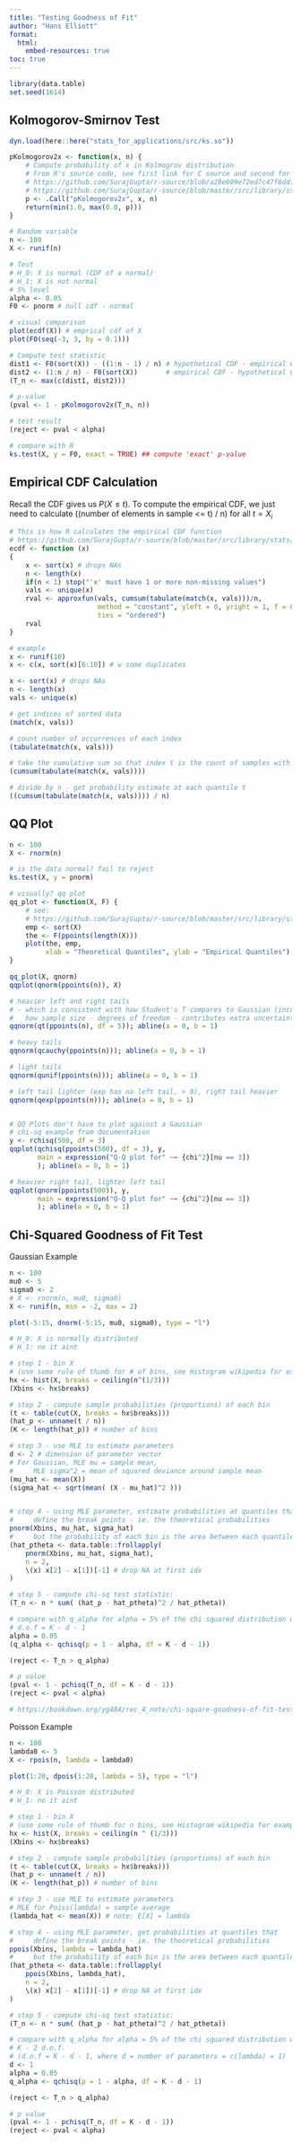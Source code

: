 ```yaml
---
title: "Testing Goodness of Fit"
author: "Hans Elliott"
format:
  html:
    embed-resources: true
toc: true
---
```


```r
library(data.table)
set.seed(1614)
```

## Kolmogorov-Smirnov Test

```r
dyn.load(here::here("stats_for_applications/src/ks.so"))

pKolmogorov2x <- function(x, n) {
    # Compute probability of x in Kolmogrov distribution
    # From R's source code, see first link for C source and second for R source:
    # https://github.com/SurajGupta/r-source/blob/a28e609e72ed7c47f6ddfbb86c85279a0750f0b7/src/library/stats/src/ks.c
    # https://github.com/SurajGupta/r-source/blob/master/src/library/stats/R/ks.test.R
    p <- .Call("pKolmogorov2x", x, n)
    return(min(1.0, max(0.0, p)))
}

# Random variable
n <- 100
X <- runif(n)

# Test
# H_0: X is normal (CDF of a normal)
# H_1: X is not normal
# 5% level
alpha <- 0.05
F0 <- pnorm # null cdf - normal

# visual comparison
plot(ecdf(X)) # emprical cdf of X
plot(F0(seq(-3, 3, by = 0.1)))

# Compute test statistic
dist1 <- F0(sort(X)) - ((1:n - 1) / n) # hypothetical CDF - empirical CDF
dist2 <- (1:n / n) - F0(sort(X))       # empirical CDF - hypothetical CDF
(T_n <- max(c(dist1, dist2)))

# p-value
(pval <- 1 - pKolmogorov2x(T_n, n))

# test result
(reject <- pval < alpha)

# compare with R
ks.test(X, y = F0, exact = TRUE) ## compute 'exact' p-value
```

## Empirical CDF Calculation

Recall the CDF gives us $P(X \le t)$. To compute the empirical CDF, we just need to calculate ((number of elements in sample \<= t) / n) for all $t = X_i$

```r
# This is how R calculates the empirical CDF function
# https://github.com/SurajGupta/r-source/blob/master/src/library/stats/R/ecdf.R
ecdf <- function (x)
{
    x <- sort(x) # drops NAs
    n <- length(x)
    if(n < 1) stop("'x' must have 1 or more non-missing values")
    vals <- unique(x)
    rval <- approxfun(vals, cumsum(tabulate(match(x, vals)))/n,
                      method = "constant", yleft = 0, yright = 1, f = 0,
                      ties = "ordered")
    rval
}

# example
x <- runif(10)
x <- c(x, sort(x)[6:10]) # w some duplicates

x <- sort(x) # drops NAs
n <- length(x)
vals <- unique(x)

# get indices of sorted data
(match(x, vals))

# count number of occurrences of each index
(tabulate(match(x, vals)))

# take the cumulative sum so that index t is the count of samples with index <= t
(cumsum(tabulate(match(x, vals))))

# divide by n - get probability estimate at each quantile t
((cumsum(tabulate(match(x, vals)))) / n)


```

## QQ Plot

```r
n <- 100
X <- rnorm(n)

# is the data normal? fail to reject
ks.test(X, y = pnorm)

# visually? qq plot
qq_plot <- function(X, F) {
    # see:
    # https://github.com/SurajGupta/r-source/blob/master/src/library/stats/R/qqplot.R
    emp <- sort(X)
    the <- F(ppoints(length(X)))
    plot(the, emp,
         xlab = "Theoretical Quantiles", ylab = "Empirical Quantiles")
}

qq_plot(X, qnorm)
qqplot(qnorm(ppoints(n)), X)

# heavier left and right tails 
# - which is consistent with how Student's T compares to Gaussian (incorporates
#   how sample size - degrees of freedom - contributes extra uncertainty)
qqnorm(qt(ppoints(n), df = 5)); abline(a = 0, b = 1)

# heavy tails
qqnorm(qcauchy(ppoints(n))); abline(a = 0, b = 1)

# light tails
qqnorm(qunif(ppoints(n))); abline(a = 0, b = 1)

# left tail lighter (exp has no left tail, > 0), right tail heavier
qqnorm(qexp(ppoints(n))); abline(a = 0, b = 1)


# QQ Plots don't have to plot against a Gaussian
# chi-sq example from documentation
y <- rchisq(500, df = 3)
qqplot(qchisq(ppoints(500), df = 3), y,
       main = expression("Q-Q plot for" ~~ {chi^2}[nu == 3])
       ); abline(a = 0, b = 1)

# heavier right tail, lighter left tail
qqplot(qnorm(ppoints(500)), y,
       main = expression("Q-Q plot for" ~~ {chi^2}[nu == 3])
       ); abline(a = 0, b = 1)
```


## Chi-Squared Goodness of Fit Test 


Gaussian Example
```r
n <- 100
mu0 <- 5
sigma0 <- 2
# X <- rnorm(n, mu0, sigma0)
X <- runif(n, min = -2, max = 2)

plot(-5:15, dnorm(-5:15, mu0, sigma0), type = "l")

# H_0: X is normally distributed
# H_1: no it aint

# step 1 - bin X
# (use some rule of thumb for # of bins, see Histogram wikipedia for examples)
hx <- hist(X, breaks = ceiling(n^(1/3)))
(Xbins <- hx$breaks)

# step 2 - compute sample probabilities (proportions) of each bin
(t <- table(cut(X, breaks = hx$breaks)))
(hat_p <- unname(t / n))
(K <- length(hat_p)) # number of bins

# step 3 - use MLE to estimate parameters
d <- 2 # dimension of parameter vector
# For Gaussian, MLE mu = sample mean,
#     MLE sigma^2 = mean of squared deviance around sample mean
(mu_hat <- mean(X))
(sigma_hat <- sqrt(mean( (X - mu_hat)^2 )))


# step 4 - using MLE parameter, estimate probabilities at quantiles that
#     define the break points - ie. the theoretical probabilities
pnorm(Xbins, mu_hat, sigma_hat)
#     but the probability of each bin is the area between each quantile:
(hat_ptheta <- data.table::frollapply(
    pnorm(Xbins, mu_hat, sigma_hat),
    n = 2,
    \(x) x[2] - x[1])[-1] # drop NA at first idx
)

# step 5 - compute chi-sq test statistic:
(T_n <- n * sum( (hat_p - hat_ptheta)^2 / hat_ptheta))

# compare with q_alpha for alpha = 5% of the chi squared distribution with
# d.o.f = K - d - 1
alpha = 0.05
(q_alpha <- qchisq(p = 1 - alpha, df = K - d - 1))

(reject <- T_n > q_alpha)

# p value
(pval <- 1 - pchisq(T_n, df = K - d - 1))
(reject <- pval < alpha)

# https://bookdown.org/yg484/rec_4_note/chi-square-goodness-of-fit-test.html#goodness-of-fit-test-for-other-distributions
```


Poisson Example

```r
n <- 100
lambda0 <- 5
X <- rpois(n, lambda = lambda0)

plot(1:20, dpois(1:20, lambda = 5), type = "l")

# H_0: X is Poisson distributed
# H_1: no it aint

# step 1 - bin X
# (use some rule of thumb for n bins, see Histogram wikipedia for examples)
hx <- hist(X, breaks = ceiling(n ^ (1/3)))
(Xbins <- hx$breaks)

# step 2 - compute sample probabilities (proportions) of each bin
(t <- table(cut(X, breaks = hx$breaks)))
(hat_p <- unname(t / n))
(K <- length(hat_p)) # number of bins

# step 3 - use MLE to estimate parameters
# MLE for Poiss(lambda) = sample average
(lambda_hat <- mean(X)) # note: E[X] = lambda

# step 4 - using MLE parameter, get probabilities at quantiles that
#     define the break points - ie. the theoretical probabilities
ppois(Xbins, lambda = lambda_hat)
#     but the probability of each bin is the area between each quantile:
(hat_ptheta <- data.table::frollapply(
    ppois(Xbins, lambda_hat),
    n = 2,
    \(x) x[2] - x[1])[-1] # drop NA at first idx
)

# step 5 - compute chi-sq test statistic:
(T_n <- n * sum( (hat_p - hat_ptheta)^2 / hat_ptheta))

# compare with q_alpha for alpha = 5% of the chi squared distribution with
# K - 2 d.o.f.
# (d.o.f = K - d - 1, where d = number of parameters = c(lambda) = 1)
d <- 1
alpha = 0.05
q_alpha <- qchisq(p = 1 - alpha, df = K - d - 1) 

(reject <- T_n > q_alpha)

# p value
(pval <- 1 - pchisq(T_n, df = K - d - 1))
(reject <- pval < alpha)


```














